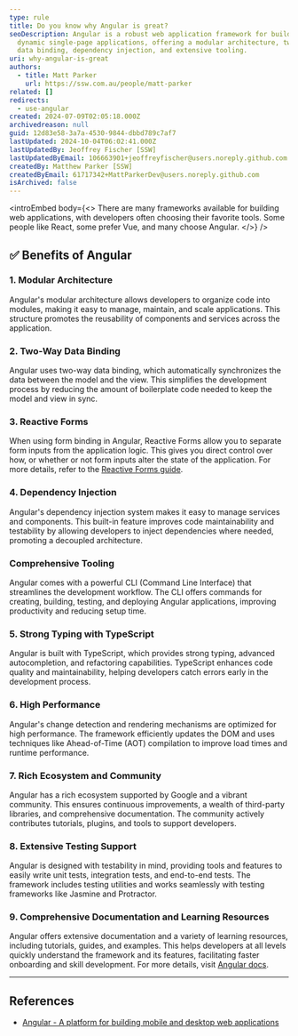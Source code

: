 ```yaml
---
type: rule
title: Do you know why Angular is great?
seoDescription: Angular is a robust web application framework for building
  dynamic single-page applications, offering a modular architecture, two-way
  data binding, dependency injection, and extensive tooling.
uri: why-angular-is-great
authors:
  - title: Matt Parker
    url: https://ssw.com.au/people/matt-parker
related: []
redirects:
  - use-angular
created: 2024-07-09T02:05:18.000Z
archivedreason: null
guid: 12d83e58-3a7a-4530-9844-dbbd789c7af7
lastUpdated: 2024-10-04T06:02:41.000Z
lastUpdatedBy: Jeoffrey Fischer [SSW]
lastUpdatedByEmail: 106663901+jeoffreyfischer@users.noreply.github.com
createdBy: Matthew Parker [SSW]
createdByEmail: 61717342+MattParkerDev@users.noreply.github.com
isArchived: false
---
```


<introEmbed
  body={<>
There are many frameworks available for building web applications, with developers often choosing their favorite tools. Some people like React, some prefer Vue, and many choose Angular.
  </>}
/>
## ✅ Benefits of Angular

### 1. Modular Architecture

Angular's modular architecture allows developers to organize code into modules, making it easy to manage, maintain, and scale applications. This structure promotes the reusability of components and services across the application.

### 2. Two-Way Data Binding

Angular uses two-way data binding, which automatically synchronizes the data between the model and the view. This simplifies the development process by reducing the amount of boilerplate code needed to keep the model and view in sync.

### 3. Reactive Forms

When using form binding in Angular, Reactive Forms allow you to separate form inputs from the application logic. This gives you direct control over how, or whether or not form inputs alter the state of the application. For more details, refer to the [Reactive Forms guide](https://angular.dev/guide/forms/reactive-forms).

### 4. Dependency Injection

Angular's dependency injection system makes it easy to manage services and components. This built-in feature improves code maintainability and testability by allowing developers to inject dependencies where needed, promoting a decoupled architecture.

### Comprehensive Tooling

Angular comes with a powerful CLI (Command Line Interface) that streamlines the development workflow. The CLI offers commands for creating, building, testing, and deploying Angular applications, improving productivity and reducing setup time.

### 5. Strong Typing with TypeScript

Angular is built with TypeScript, which provides strong typing, advanced autocompletion, and refactoring capabilities. TypeScript enhances code quality and maintainability, helping developers catch errors early in the development process.

### 6. High Performance

Angular's change detection and rendering mechanisms are optimized for high performance. The framework efficiently updates the DOM and uses techniques like Ahead-of-Time (AOT) compilation to improve load times and runtime performance.

### 7. Rich Ecosystem and Community

Angular has a rich ecosystem supported by Google and a vibrant community. This ensures continuous improvements, a wealth of third-party libraries, and comprehensive documentation. The community actively contributes tutorials, plugins, and tools to support developers.

### 8. Extensive Testing Support

Angular is designed with testability in mind, providing tools and features to easily write unit tests, integration tests, and end-to-end tests. The framework includes testing utilities and works seamlessly with testing frameworks like Jasmine and Protractor.

### 9. Comprehensive Documentation and Learning Resources

Angular offers extensive documentation and a variety of learning resources, including tutorials, guides, and examples. This helps developers at all levels quickly understand the framework and its features, facilitating faster onboarding and skill development. For more details, visit [Angular docs](https://angular.dev/overview).

---

## References

* [Angular - A platform for building mobile and desktop web applications](https://angular.dev)
